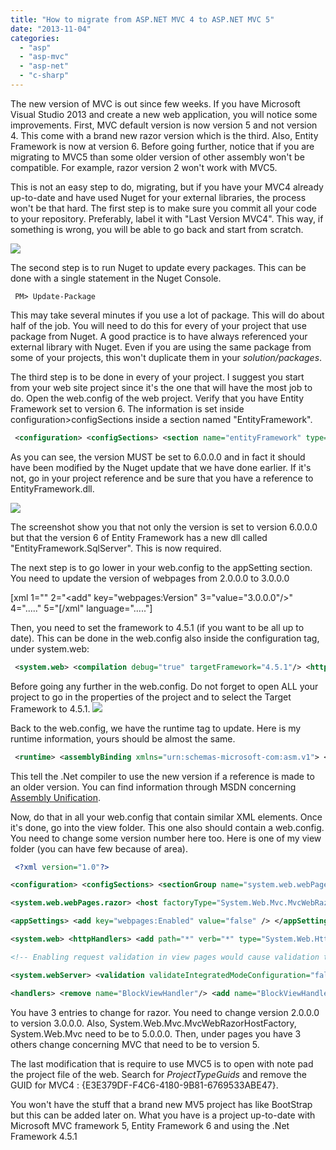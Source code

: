 ```yaml
---
title: "How to migrate from ASP.NET MVC 4 to ASP.NET MVC 5"
date: "2013-11-04"
categories: 
  - "asp"
  - "asp-mvc"
  - "asp-net"
  - "c-sharp"
---
```


The new version of MVC is out since few weeks. If you have Microsoft Visual Studio 2013 and create a new web application, you will notice some improvements. First, MVC default version is now version 5 and not version 4. This come with a brand new razor version which is the third. Also, Entity Framework is now at version 6. Before going further, notice that if you are migrating to MVC5 than some older version of other assembly won't be compatible. For example, razor version 2 won't work with MVC5.

This is not an easy step to do, migrating, but if you have your MVC4 already up-to-date and have used Nuget for your external libraries, the process won't be that hard. The first step is to make sure you commit all your code to your repository. Preferably, label it with "Last Version MVC4". This way, if something is wrong, you will be able to go back and start from scratch.

![](images/PackageManagerConsole-400x188.png)

The second step is to run Nuget to update every packages. This can be done with a single statement in the Nuget Console.

``` 
 PM> Update-Package 
``` 

This may take several minutes if you use a lot of package. This will do about half of the job. You will need to do this for every of your project that use package from Nuget. A good practice is to have always referenced your external library with Nuget. Even if you are using the same package from some of your projects, this won't duplicate them in your _solution/packages_.

The third step is to be done in every of your project. I suggest you start from your web site project since it's the one that will have the most job to do. Open the web.config of the web project. Verify that you have Entity Framework set to version 6. The information is set inside configuration>configSections inside a section named "EntityFramework".


```xml
 <configuration> <configSections> <section name="entityFramework" type="System.Data.Entity.Internal.ConfigFile.EntityFrameworkSection, EntityFramework, Version=6.0.0.0, Culture=neutral, PublicKeyToken=b77a5c561934e089" requirePermission="false"/> ................... 
```


As you can see, the version MUST be set to 6.0.0.0 and in fact it should have been modified by the Nuget update that we have done earlier. If it's not, go in your project reference and be sure that you have a reference to EntityFramework.dll.

![](images/EntityFrameworkVersion6-400x220.png)

The screenshot show you that not only the version is set to version 6.0.0.0 but that the version 6 of Entity Framework has a new dll called "EntityFramework.SqlServer". This is now required.

The next step is to go lower in your web.config to the appSetting section. You need to update the version of webpages from 2.0.0.0 to 3.0.0.0

[xml 1="<appSettings>" 2="<add" key="webpages:Version" 3="value="3.0.0.0"/>" 4="....." 5="[/xml" language="....."]

Then, you need to set the framework to 4.5.1 (if you want to be all up to date). This can be done in the web.config also inside the configuration tag, under system.web:


```xml
 <system.web> <compilation debug="true" targetFramework="4.5.1"/> <httpRuntime targetFramework="4.5.1"/> 
```


Before going any further in the web.config. Do not forget to open ALL your project to go in the properties of the project and to select the Target Framework to 4.5.1. ![](images/ApplicationPropertiesTargetFramework-400x237.png)

Back to the web.config, we have the runtime tag to update. Here is my runtime information, yours should be almost the same.


```xml
 <runtime> <assemblyBinding xmlns="urn:schemas-microsoft-com:asm.v1"> <dependentAssembly> <assemblyIdentity name="WebMatrix.WebData" publicKeyToken="31BF3856AD364E35" culture="neutral"/> <bindingRedirect oldVersion="0.0.0.0-3.0.0.0" newVersion="3.0.0.0"/> </dependentAssembly> <dependentAssembly> <assemblyIdentity name="System.Web.WebPages.Razor" publicKeyToken="31BF3856AD364E35" culture="neutral"/> <bindingRedirect oldVersion="0.0.0.0-3.0.0.0" newVersion="3.0.0.0"/> </dependentAssembly> <dependentAssembly> <assemblyIdentity name="WebMatrix.Data" publicKeyToken="31BF3856AD364E35" culture="neutral"/> <bindingRedirect oldVersion="0.0.0.0-3.0.0.0" newVersion="3.0.0.0"/> </dependentAssembly> <dependentAssembly> <assemblyIdentity name="System.Web.Razor" publicKeyToken="31BF3856AD364E35" culture="neutral"/> <bindingRedirect oldVersion="0.0.0.0-3.0.0.0" newVersion="3.0.0.0"/> </dependentAssembly> <dependentAssembly> <assemblyIdentity name="System.Web.Helpers" publicKeyToken="31bf3856ad364e35"/> <bindingRedirect oldVersion="1.0.0.0-3.0.0.0" newVersion="3.0.0.0"/> </dependentAssembly> <dependentAssembly> <assemblyIdentity name="System.Web.Mvc" publicKeyToken="31bf3856ad364e35"/> <bindingRedirect oldVersion="0.0.0.0-5.0.0.0" newVersion="5.0.0.0"/> </dependentAssembly> <dependentAssembly> <assemblyIdentity name="System.Web.WebPages" publicKeyToken="31bf3856ad364e35"/> <bindingRedirect oldVersion="1.0.0.0-3.0.0.0" newVersion="3.0.0.0"/> </dependentAssembly> <dependentAssembly> <assemblyIdentity name="AutoMapper" publicKeyToken="be96cd2c38ef1005" culture="neutral"/> <bindingRedirect oldVersion="0.0.0.0-2.2.1.0" newVersion="2.2.1.0"/> </dependentAssembly> <dependentAssembly> <assemblyIdentity name="WebGrease" publicKeyToken="31bf3856ad364e35" culture="neutral"/> <bindingRedirect oldVersion="0.0.0.0-1.5.2.14234" newVersion="1.5.2.14234"/> </dependentAssembly> <dependentAssembly> <assemblyIdentity name="Microsoft.Practices.Unity" publicKeyToken="31bf3856ad364e35" culture="neutral"/> <bindingRedirect oldVersion="0.0.0.0-3.0.0.0" newVersion="3.0.0.0"/> </dependentAssembly> <dependentAssembly> <assemblyIdentity name="DotNetOpenAuth.AspNet" publicKeyToken="2780ccd10d57b246" culture="neutral"/> <bindingRedirect oldVersion="0.0.0.0-4.3.0.0" newVersion="4.3.0.0"/> </dependentAssembly> <dependentAssembly> <assemblyIdentity name="DotNetOpenAuth.Core" publicKeyToken="2780ccd10d57b246" culture="neutral"/> <bindingRedirect oldVersion="0.0.0.0-4.3.0.0" newVersion="4.3.0.0"/> </dependentAssembly> <dependentAssembly> <assemblyIdentity name="System.Web.Http" publicKeyToken="31bf3856ad364e35" culture="neutral"/> <bindingRedirect oldVersion="0.0.0.0-5.0.0.0" newVersion="5.0.0.0"/> </dependentAssembly> <dependentAssembly> <assemblyIdentity name="System.Net.Http.Formatting" publicKeyToken="31bf3856ad364e35" culture="neutral"/> <bindingRedirect oldVersion="0.0.0.0-5.0.0.0" newVersion="5.0.0.0"/> </dependentAssembly> <dependentAssembly> <assemblyIdentity name="Antlr3.Runtime" publicKeyToken="eb42632606e9261f" culture="neutral"/> <bindingRedirect oldVersion="0.0.0.0-3.5.0.2" newVersion="3.5.0.2"/> </dependentAssembly> </assemblyBinding> 
```


This tell the .Net compiler to use the new version if a reference is made to an older version. You can find information through MSDN concerning [Assembly Unification](http://msdn.microsoft.com/en-us/library/7wd6ex19.aspx).

Now, do that in all your web.config that contain similar XML elements. Once it's done, go into the view folder. This one also should contain a web.config. You need to change some version number here too. Here is one of my view folder (you can have few because of area).


```xml
 <?xml version="1.0"?>

<configuration> <configSections> <sectionGroup name="system.web.webPages.razor" type="System.Web.WebPages.Razor.Configuration.RazorWebSectionGroup, System.Web.WebPages.Razor, Version=3.0.0.0, Culture=neutral, PublicKeyToken=31BF3856AD364E35"> <section name="host" type="System.Web.WebPages.Razor.Configuration.HostSection, System.Web.WebPages.Razor, Version=3.0.0.0, Culture=neutral, PublicKeyToken=31BF3856AD364E35" requirePermission="false" /> <section name="pages" type="System.Web.WebPages.Razor.Configuration.RazorPagesSection, System.Web.WebPages.Razor, Version=3.0.0.0, Culture=neutral, PublicKeyToken=31BF3856AD364E35" requirePermission="false" /> </sectionGroup> </configSections>

<system.web.webPages.razor> <host factoryType="System.Web.Mvc.MvcWebRazorHostFactory, System.Web.Mvc, Version=5.0.0.0, Culture=neutral, PublicKeyToken=31BF3856AD364E35" /> <pages pageBaseType="System.Web.Mvc.WebViewPage"> <namespaces> <add namespace="System.Web.Mvc" /> <add namespace="System.Web.Mvc.Ajax" /> <add namespace="System.Web.Mvc.Html" /> <add namespace="System.Web.Optimization"/> <add namespace="System.Web.Routing" /> </namespaces> </pages> </system.web.webPages.razor>

<appSettings> <add key="webpages:Enabled" value="false" /> </appSettings>

<system.web> <httpHandlers> <add path="*" verb="*" type="System.Web.HttpNotFoundHandler"/> </httpHandlers>

<!-- Enabling request validation in view pages would cause validation to occur after the input has already been processed by the controller. By default MVC performs request validation before a controller processes the input. To change this behavior apply the ValidateInputAttribute to a controller or action. --> <pages validateRequest="false" pageParserFilterType="System.Web.Mvc.ViewTypeParserFilter, System.Web.Mvc, Version=5.0.0.0, Culture=neutral, PublicKeyToken=31BF3856AD364E35" pageBaseType="System.Web.Mvc.ViewPage, System.Web.Mvc, Version=5.0.0.0, Culture=neutral, PublicKeyToken=31BF3856AD364E35" userControlBaseType="System.Web.Mvc.ViewUserControl, System.Web.Mvc, Version=5Install-Package -Id Microsoft.AspNet.WebHelpers.0.0.0, Culture=neutral, PublicKeyToken=31BF3856AD364E35"> <controls> <add assembly="System.Web.Mvc, Version=5.0.0.0, Culture=neutral, PublicKeyToken=31BF3856AD364E35" namespace="System.Web.Mvc" tagPrefix="mvc" /> </controls> </pages> </system.web>

<system.webServer> <validation validateIntegratedModeConfiguration="false" />

<handlers> <remove name="BlockViewHandler"/> <add name="BlockViewHandler" path="*" verb="*" preCondition="integratedMode" type="System.Web.HttpNotFoundHandler" /> </handlers> </system.webServer> </configuration> 
```


You have 3 entries to change for razor. You need to change version 2.0.0.0 to version 3.0.0.0. Also, System.Web.Mvc.MvcWebRazorHostFactory, System.Web.Mvc need to be to 5.0.0.0. Then, under pages you have 3 others change concerning MVC that need to be to version 5.

The last modification that is require to use MVC5 is to open with note pad the project file of the web. Search for _ProjectTypeGuids_ and remove the GUID for MVC4 : {E3E379DF-F4C6-4180-9B81-6769533ABE47}.

You won't have the stuff that a brand new MV5 project has like BootStrap but this can be added later on. What you have is a project up-to-date with Microsoft MVC framework 5, Entity Framework 6 and using the .Net Framework 4.5.1
